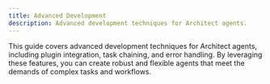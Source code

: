 ```yaml
---
title: Advanced Development
description: Advanced development techniques for Architect agents.
---
```


This guide covers advanced development techniques for Architect agents, including plugin integration, task chaining, and error handling. By leveraging these features, you can create robust and flexible agents that meet the demands of complex tasks and workflows.

